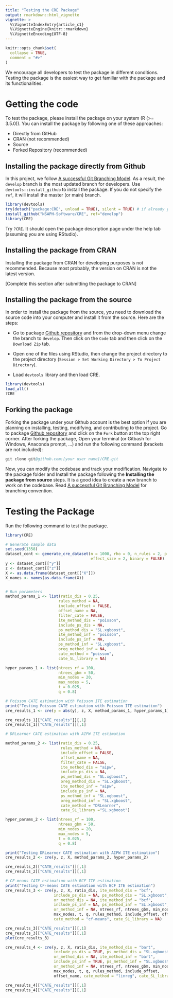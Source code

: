 ```yaml
---
title: "Testing the CRE Package"
output: rmarkdown::html_vignette
vignette: >
  %\VignetteIndexEntry{article_c1}
  %\VignetteEngine{knitr::rmarkdown}
  %\VignetteEncoding{UTF-8}
---
```


```r
knitr::opts_chunk$set(
  collapse = TRUE,
  comment = "#>"
)
```

We encourage all developers to test the package in different conditions. 
Testing the package is the easiest way to get familiar with the package and its 
functionalities.  

# Getting the code


To test the package, please install the package on your
system (R (>= 3.5.0)). You can install the package by following one of these 
approaches:

- Directly from GitHub
- CRAN (not recommended)
- Source 
- Forked Repository (recommended)

## Installing the package directly from Github

In this project, we follow [A successful Git Branching Model](https://nvie.com/posts/a-successful-git-branching-model/).
As a result, the `develop` branch is the most updated branch for developers. Use
`devtools::install_github` to install the package. If you do not specify the `ref`,
it will install the master (or main) branch.  

```r
library(devtools)
try(detach("package:CRE", unload = TRUE), silent = TRUE) # if already you have the package, detach and unload it, to have a new install. 
install_github("NSAPH-Software/CRE", ref="develop")
library(CRE)
```

Try `?CRE`. It should open the package description page under the help tab 
(assuming you are using RStudio).

## Installing the package from CRAN

Installing the package from CRAN for developing purposes is not recommended. 
Because most probably, the version on CRAN is not the latest version. 

[Complete this section after submitting the package to CRAN]

## Installing the package from the source

In order to install the package from the source, you need to download the source 
code into your computer and install it from the source. Here are the steps:

- Go to package [Github repository](https://github.com/NSAPH-Software/CRE) and from the 
drop-down menu change the branch to `develop`. Then click on the `Code` tab and 
then click on the `Download Zip` tab.

- Open one of the files using RStudio, then change the project directory to the 
project directory (`Session > Set Working Directory > To Project Directory`). 

- Load `devtools` library and then load CRE.

```r
library(devtools)
load_all()
?CRE
```

## Forking the package

Forking the package under your Github account is the best option if you are 
planning on installing, testing, modifying, and contributing to the 
project. Go to package [Github repository](https://github.com/NSAPH-Software/CRE) and 
click on the `Fork` button at the top right corner. After forking the package, 
Open your terminal (or Gitbash for Windows, Anaconda prompt, ...) and run the 
following command  (brackets are not included):

```S
git clone git@github.com:[your user name]/CRE.git
```

Now, you can modify the codebase and track your modification. Navigate to the 
package folder and Install the package following the 
**Installing the package from source** steps. It is a good idea 
to create a new branch to work on the codebase. Read 
[A successful Git Branching Model](https://nvie.com/posts/a-successful-git-branching-model/) for 
branching convention.

# Testing the Package

Run the following command to test the package. 

```r

library(CRE)

# Generate sample data
set.seed(1358)
dataset_cont <- generate_cre_dataset(n = 1000, rho = 0, n_rules = 2, p = 10,
                                     effect_size = 2, binary = FALSE)
y <- dataset_cont[["y"]]
z <- dataset_cont[["z"]]
X <- as.data.frame(dataset_cont[["X"]])
X_names <- names(as.data.frame(X))


# Run parameters
method_params_1 <- list(ratio_dis = 0.25,
                       rules_method = NA,
                       include_offset = FALSE,
                       offset_name = NA,
                       filter_cate = FALSE,
                       ite_method_dis = "poisson",
                       include_ps_dis = NA, 
                       ps_method_dis = "SL.xgboost",
                       ite_method_inf = "poisson",
                       include_ps_inf = NA, 
                       ps_method_inf = "SL.xgboost",
                       oreg_method_inf = NA, 
                       cate_method = "poisson", 
                       cate_SL_library = NA)

hyper_params_1 <- list(ntrees_rf = 100,
                       ntrees_gbm = 50,
                       min_nodes = 20,
                       max_nodes = 5,
                       t = 0.025,
                       q = 0.8)

# Poisson CATE estimation with Poisson ITE estimation
print("Testing Poisson CATE estimation with Poisson ITE estimation")
cre_results_1 <- cre(y = abs(y), z, X, method_params_1, hyper_params_1)

cre_results_1[["CATE_results"]][,1]
cre_results_1[["CATE_results"]][,1]
```

```r
# DRLearner CATE estimation with AIPW ITE estimation

method_params_2 <- list(ratio_dis = 0.25,
                        rules_method = NA,
                        include_offset = FALSE,
                        offset_name = NA,
                        filter_cate = FALSE,
                        ite_method_dis = "aipw",
                        include_ps_dis = NA, 
                        ps_method_dis = "SL.xgboost",
                        oreg_method_dis = "SL.xgboost",
                        ite_method_inf = "aipw",
                        include_ps_inf = NA, 
                        ps_method_inf = "SL.xgboost",
                        oreg_method_inf = "SL.xgboost", 
                        cate_method = "DRLearner", 
                        cate_SL_library ="SL.xgboost")

hyper_params_2 <- list(ntrees_rf = 100,
                       ntrees_gbm = 50,
                       min_nodes = 20,
                       max_nodes = 5,
                       t = 0.025,
                       q = 0.8)

print("Testing DRLearner CATE estimation with AIPW ITE estimation")
cre_results_2 <- cre(y, z, X, method_params_2, hyper_params_2)

cre_results_2[["CATE_results"]][,1]
cre_results_2[["CATE_results"]][,1]
```

```r
# CF-means CATE estimation with BCF ITE estimation
print("Testing CF-means CATE estimation with BCF ITE estimation")
cre_results_3 <- cre(y, z, X, ratio_dis, ite_method_dis = "bcf",
                     include_ps_dis = NA, ps_method_dis = "SL.xgboost",
                     or_method_dis = NA, ite_method_inf = "bcf",
                     include_ps_inf = NA, ps_method_inf = "SL.xgboost",
                     or_method_inf = NA, ntrees_rf, ntrees_gbm, min_nodes,
                     max_nodes, t, q, rules_method, include_offset, offset_name,
                     cate_method = "cf-means", cate_SL_library = NA)

cre_results_3[["CATE_results"]][,1]
cre_results_3[["CATE_results"]][,1]
plot(cre_results_3)
```

```r
cre_results_4 <- cre(y, z, X, ratio_dis, ite_method_dis = "bart",
                     include_ps_dis = TRUE, ps_method_dis = "SL.xgboost",
                     or_method_dis = NA, ite_method_inf = "bart",
                     include_ps_inf = TRUE, ps_method_inf = "SL.xgboost",
                     or_method_inf = NA, ntrees_rf, ntrees_gbm, min_nodes,
                     max_nodes, t, q, rules_method, include_offset,
                     offset_name, cate_method = "linreg", cate_SL_library = NA)

cre_results_4[["CATE_results"]][,1]
cre_results_4[["CATE_results"]][,1]
```

